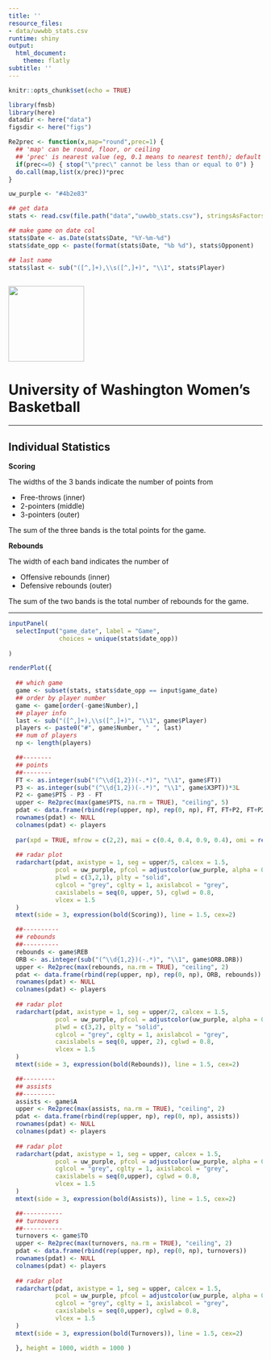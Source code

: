 ```yaml
---
title: ''
resource_files:
- data/uwwbb_stats.csv
runtime: shiny
output:
  html_document:
    theme: flatly
subtitle: ''
---
```


```r
knitr::opts_chunk$set(echo = TRUE)
```


```r
library(fmsb)
library(here)
datadir <- here("data")
figsdir <- here("figs")

Re2prec <- function(x,map="round",prec=1) {
  ## 'map' can be round, floor, or ceiling
  ## 'prec' is nearest value (eg, 0.1 means to nearest tenth); default 1 gives normal behavior
  if(prec<=0) { stop("\"prec\" cannot be less than or equal to 0") }
  do.call(map,list(x/prec))*prec
}

uw_purple <- "#4b2e83"
```

```r
## get data
stats <- read.csv(file.path("data","uwwbb_stats.csv"), stringsAsFactors = FALSE)

## make game on date col
stats$Date <- as.Date(stats$Date, "%Y-%m-%d")
stats$date_opp <- paste(format(stats$Date, "%b %d"), stats$Opponent)

## last name
stats$last <- sub("([^,]+),\\s([^,]+)", "\\1", stats$Player)
  
```


<img src="./figs/UW_logo.png" height=150 width=150>

# University of Washington Women’s Basketball

***

## Individual Statistics

__Scoring__

The widths of the 3 bands indicate the number of points from

* Free-throws (inner)  
* 2-pointers (middle)  
* 3-pointers (outer)

The sum of the three bands is the total points for the game.

__Rebounds__

The width of each band indicates the number of

* Offensive rebounds (inner)  
* Defensive rebounds (outer)

The sum of the two bands is the total number of rebounds for the game.

***

```r
inputPanel(
  selectInput("game_date", label = "Game",
              choices = unique(stats$date_opp))
  
)

renderPlot({
  
  ## which game
  game <- subset(stats, stats$date_opp == input$game_date)
  ## order by player number
  game <- game[order(-game$Number),]
  ## player info
  last <- sub("([^,]+),\\s([^,]+)", "\\1", game$Player)
  players <- paste0("#", game$Number, " ", last)
  ## num of players
  np <- length(players)

  ##--------
  ## points
  ##--------
  FT <- as.integer(sub("(^\\d{1,2})(-.*)", "\\1", game$FT))
  P3 <- as.integer(sub("(^\\d{1,2})(-.*)", "\\1", game$X3PT))*3L
  P2 <- game$PTS - P3 - FT
  upper <- Re2prec(max(game$PTS, na.rm = TRUE), "ceiling", 5)
  pdat <- data.frame(rbind(rep(upper, np), rep(0, np), FT, FT+P2, FT+P2+P3))
  rownames(pdat) <- NULL
  colnames(pdat) <- players
  
  par(xpd = TRUE, mfrow = c(2,2), mai = c(0.4, 0.4, 0.9, 0.4), omi = rep(0,4))
  
  ## radar plot
  radarchart(pdat, axistype = 1, seg = upper/5, calcex = 1.5,
             pcol = uw_purple, pfcol = adjustcolor(uw_purple, alpha = 0.4),
             plwd = c(3,2,1), plty = "solid",
             cglcol = "grey", cglty = 1, axislabcol = "grey",
             caxislabels = seq(0, upper, 5), cglwd = 0.8,
             vlcex = 1.5
  )
  mtext(side = 3, expression(bold(Scoring)), line = 1.5, cex=2)

  ##----------
  ## rebounds
  ##----------
  rebounds <- game$REB
  ORB <- as.integer(sub("(^\\d{1,2})(-.*)", "\\1", game$ORB.DRB))
  upper <- Re2prec(max(rebounds, na.rm = TRUE), "ceiling", 2)
  pdat <- data.frame(rbind(rep(upper, np), rep(0, np), ORB, rebounds))
  rownames(pdat) <- NULL
  colnames(pdat) <- players
  
  ## radar plot
  radarchart(pdat, axistype = 1, seg = upper/2, calcex = 1.5,
             pcol = uw_purple, pfcol = adjustcolor(uw_purple, alpha = 0.5),
             plwd = c(3,2), plty = "solid",
             cglcol = "grey", cglty = 1, axislabcol = "grey",
             caxislabels = seq(0, upper, 2), cglwd = 0.8,
             vlcex = 1.5 
  )
  mtext(side = 3, expression(bold(Rebounds)), line = 1.5, cex=2)

  ##---------
  ## assists
  ##---------
  assists <- game$A
  upper <- Re2prec(max(assists, na.rm = TRUE), "ceiling", 2)
  pdat <- data.frame(rbind(rep(upper, np), rep(0, np), assists))
  rownames(pdat) <- NULL
  colnames(pdat) <- players
  
  ## radar plot
  radarchart(pdat, axistype = 1, seg = upper, calcex = 1.5,
             pcol = uw_purple, pfcol = adjustcolor(uw_purple, alpha = 0.5), plwd = 3, 
             cglcol = "grey", cglty = 1, axislabcol = "grey",
             caxislabels = seq(0,upper), cglwd = 0.8,
             vlcex = 1.5 
  )
  mtext(side = 3, expression(bold(Assists)), line = 1.5, cex=2)

  ##-----------
  ## turnovers
  ##-----------
  turnovers <- game$TO
  upper <- Re2prec(max(turnovers, na.rm = TRUE), "ceiling", 2)
  pdat <- data.frame(rbind(rep(upper, np), rep(0, np), turnovers))
  rownames(pdat) <- NULL
  colnames(pdat) <- players
  
  ## radar plot
  radarchart(pdat, axistype = 1, seg = upper, calcex = 1.5,
             pcol = uw_purple, pfcol = adjustcolor(uw_purple, alpha = 0.5), plwd = 3, 
             cglcol = "grey", cglty = 1, axislabcol = "grey",
             caxislabels = seq(0,upper), cglwd = 0.8,
             vlcex = 1.5 
  )
  mtext(side = 3, expression(bold(Turnovers)), line = 1.5, cex=2)

  }, height = 1000, width = 1000 )
```



